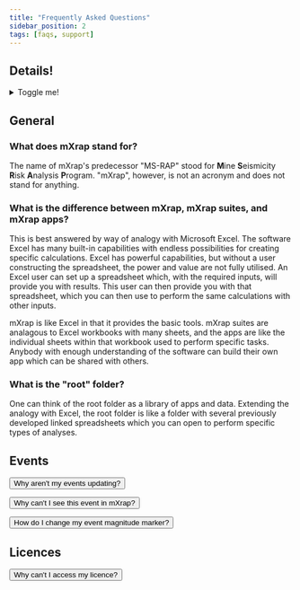 ```yaml
---
title: "Frequently Asked Questions"
sidebar_position: 2
tags: [faqs, support]
---
```



## Details!

<details>
  <summary>Toggle me!</summary>

  This is the detailed content

  ```js
  console.log("Markdown features including the code block are available");
  ```

  You can use Markdown here including **bold** and _italic_ text, and [inline link](https://docusaurus.io)
  <details>
    <summary>Nested toggle! Some surprise inside...</summary>

    😲😲😲😲😲
  </details>
</details>

## General

### What does mXrap stand for?

The name of mXrap's predecessor "MS-RAP" stood for **M**ine **S**eismicity **R**isk **A**nalysis **P**rogram. "mXrap", however, is not an acronym and does not stand for anything.

### What is the difference between mXrap, mXrap suites, and mXrap apps?

This is best answered by way of analogy with Microsoft Excel. The software Excel has many built-in capabilities with endless possibilities for creating specific calculations. Excel has powerful capabilities, but without a user constructing the spreadsheet, the power and value are not fully utilised. An Excel user can set up a spreadsheet which, with the required inputs, will provide you with results. This user can then provide you with that spreadsheet, which you can then use to perform the same calculations with other inputs.

mXrap is like Excel in that it provides the basic tools. mXrap suites are analagous to Excel workbooks with many sheets, and the apps are like the individual sheets within that workbook used to perform specific tasks. Anybody with enough understanding of the software can build their own app which can be shared with others.

### What is the "root" folder?

One can think of the root folder as a library of apps and data. Extending the analogy with Excel, the root folder is like a folder with several previously developed linked spreadsheets which you can open to perform specific types of analyses.

## Events

[<button class="button button--block button--outline button--primary">Why aren't my events updating?</button>](/docs/update-events)

[<button class="button button--block button--outline button--primary">Why can't I see this event in mXrap?</button>](/docs/event-missing)

[<button class="button button--block button--outline button--primary">How do I change my event magnitude marker?</button>](/docs/base/markerstyles)

## Licences

[<button class="button button--block button--outline button--primary">Why can't I access my licence?</button>](/docs/licence-troubleshooting)
